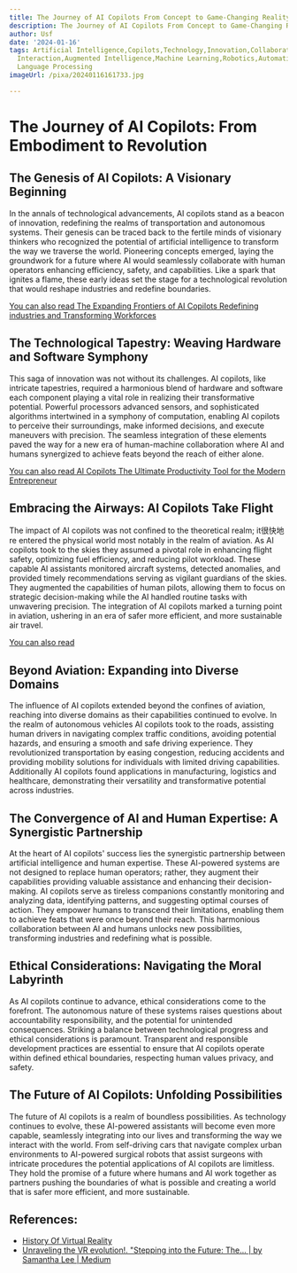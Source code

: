 ```yaml
---
title: The Journey of AI Copilots From Concept to Game-Changing Reality
description: The Journey of AI Copilots From Concept to Game-Changing Reality
author: Usf
date: '2024-01-16'
tags: Artificial Intelligence,Copilots,Technology,Innovation,Collaboration,Human-Machine
  Interaction,Augmented Intelligence,Machine Learning,Robotics,Automation,Natural
  Language Processing
imageUrl: /pixa/20240116161733.jpg

---
```

# The Journey of AI Copilots: From Embodiment to Revolution

## The Genesis of AI Copilots: A Visionary Beginning

In the annals of technological advancements, AI copilots  stand as  a beacon of innovation, redefining the realms  of transportation and autonomous systems. Their genesis can  be traced back to the fertile minds of visionary thinkers who  recognized the potential of  artificial intelligence to transform the  way we traverse the  world. Pioneering concepts emerged,  laying the  groundwork for  a  future where AI would seamlessly collaborate with human operators enhancing efficiency, safety, and capabilities. Like  a spark that ignites a flame, these early ideas set the stage for a technological revolution  that would reshape industries and redefine boundaries.

[You can also read The Expanding Frontiers of AI Copilots Redefining industries and Transforming Workforces](The%20Expanding%20Frontiers%20of%20AI%20Copilots%20Redefining%20industries%20and%20Transforming%20Workforces)


## The  Technological Tapestry: Weaving  Hardware and Software Symphony

This saga  of innovation was not without its challenges. AI copilots, like intricate tapestries, required a harmonious blend of hardware and software each component playing a vital role in realizing their  transformative potential. Powerful processors advanced sensors, and sophisticated algorithms intertwined in a symphony of computation, enabling AI copilots to  perceive their surroundings,  make informed decisions, and  execute maneuvers  with precision. The seamless integration of these elements paved the way for a new era of human-machine collaboration where AI and humans synergized to achieve feats beyond  the reach of either alone.

[You can also read AI Copilots The Ultimate Productivity Tool  for the Modern Entrepreneur](AI%20Copilots%20The%20Ultimate%20Productivity%20Tool%20for%20the%20Modern%20Entrepreneur)


## Embracing the Airways: AI Copilots  Take Flight

The impact of AI copilots was not confined to the theoretical  realm; it很快地re  entered the physical world most notably in  the realm of  aviation. As AI  copilots took to  the skies they assumed  a pivotal role in enhancing flight safety, optimizing fuel efficiency, and reducing pilot workload. These capable AI assistants monitored  aircraft systems,  detected anomalies, and provided timely recommendations serving as vigilant  guardians of  the  skies. They augmented the capabilities  of human  pilots, allowing them to focus on strategic decision-making while the AI handled routine tasks with unwavering precision. The integration of AI copilots marked a turning point in aviation, ushering in an era of safer more efficient, and more sustainable air travel.

[You can also read ]()


## Beyond Aviation:  Expanding into Diverse Domains

The influence of  AI copilots extended beyond the  confines of aviation, reaching into diverse domains as their capabilities continued to evolve. In the realm of autonomous vehicles AI copilots took to the roads, assisting human drivers in  navigating complex traffic conditions, avoiding potential hazards, and ensuring a smooth and  safe driving experience. They revolutionized transportation by easing congestion,  reducing accidents  and providing mobility  solutions  for individuals with limited driving capabilities. Additionally AI copilots found applications in manufacturing, logistics and healthcare, demonstrating their versatility and transformative  potential across  industries.

## The Convergence of  AI and Human Expertise: A Synergistic Partnership

At the heart of AI copilots' success lies the synergistic partnership between artificial intelligence and  human expertise. These AI-powered systems are not designed to replace  human operators; rather, they augment their capabilities providing valuable assistance and enhancing their decision-making. AI copilots serve as tireless companions constantly monitoring and analyzing data, identifying  patterns, and suggesting optimal courses of action. They empower humans to  transcend their limitations, enabling them to achieve feats that  were once beyond their reach. This harmonious collaboration between AI and humans unlocks new possibilities, transforming industries and redefining what is possible.

## Ethical Considerations: Navigating the Moral Labyrinth

As AI copilots continue to advance, ethical considerations come to the forefront. The autonomous  nature of these systems raises questions about accountability responsibility, and  the potential for unintended consequences. Striking a balance between technological progress and  ethical considerations is paramount. Transparent and responsible  development practices are  essential to ensure that AI copilots operate  within defined ethical boundaries, respecting human values  privacy, and safety.

## The Future of AI Copilots: Unfolding Possibilities

The future of AI copilots is a realm of boundless possibilities. As technology continues  to evolve, these AI-powered assistants will become  even more  capable, seamlessly integrating into our lives and transforming the way we interact with the world. From self-driving cars that navigate complex urban environments to AI-powered  surgical robots that assist surgeons  with  intricate  procedures the potential applications of AI copilots are  limitless. They hold the promise of a future where humans and AI work together as partners pushing the boundaries  of what is possible and creating a world that is safer more efficient, and more sustainable.

## References:
- [History Of Virtual Reality](https://www.vrs.org.uk/virtual-reality/history.html)
- [Unraveling the VR evolution!. "Stepping into the Future: The… | by Samantha Lee | Medium](https://medium.com/@nialoves222/the-evolution-of-virtual-reality-from-fiction-to-reality-96007aa1d6af)
